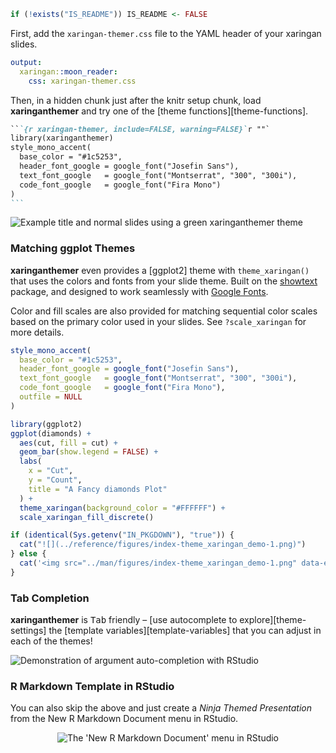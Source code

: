 <!-- Set link to theme-settings, template-variables, theme functions -->

```r
if (!exists("IS_README")) IS_README <- FALSE
```

First, add the `xaringan-themer.css` file to the YAML header of your xaringan slides.

```yaml
output:
  xaringan::moon_reader:
    css: xaringan-themer.css
```

Then, in a hidden chunk just after the knitr setup chunk, load **xaringanthemer** and try one of the [theme functions][theme-functions].

````markdown
```{r xaringan-themer, include=FALSE, warning=FALSE}`r ""`
library(xaringanthemer)
style_mono_accent(
  base_color = "#1c5253",
  header_font_google = google_font("Josefin Sans"),
  text_font_google   = google_font("Montserrat", "300", "300i"),
  code_font_google   = google_font("Fira Mono")
)
```
````

<img src="https://raw.githubusercontent.com/gadenbuie/xaringanthemer/assets/example_mono_accent_1c5253.png" alt="Example title and normal slides using a green xaringanthemer theme" data-external="1" />

### Matching ggplot Themes

[showtext]: https://github.com/yixuan/showtext

**xaringanthemer** even provides a [ggplot2] theme 
with `theme_xaringan()`
that uses the colors and fonts from your slide theme.
Built on the [showtext] package,
and designed to work seamlessly with [Google Fonts](https://fonts.google.com).

Color and fill scales are also provided
for matching sequential color scales based on 
the primary color used in your slides.
See `?scale_xaringan` for more details.

```r
style_mono_accent(
  base_color = "#1c5253",
  header_font_google = google_font("Josefin Sans"),
  text_font_google   = google_font("Montserrat", "300", "300i"),
  code_font_google   = google_font("Fira Mono"),
  outfile = NULL
)
```

```r
library(ggplot2)
ggplot(diamonds) +
  aes(cut, fill = cut) +
  geom_bar(show.legend = FALSE) +
  labs(
    x = "Cut",
    y = "Count",
    title = "A Fancy diamonds Plot"
  ) +
  theme_xaringan(background_color = "#FFFFFF") +
  scale_xaringan_fill_discrete()
```

```r
if (identical(Sys.getenv("IN_PKGDOWN"), "true")) {
  cat("![](../reference/figures/index-theme_xaringan_demo-1.png)")
} else {
  cat('<img src="../man/figures/index-theme_xaringan_demo-1.png" data-external="1" />')
}
```


### Tab Completion

**xaringanthemer** is <kbd>Tab</kbd> friendly -- [use autocomplete to explore][theme-settings] the [template variables][template-variables] that you can adjust in each of the themes!

<img src="https://raw.githubusercontent.com/gadenbuie/xaringanthemer/assets/example-rstudio-completion.gif" alt="Demonstration of argument auto-completion with RStudio" data-external="1" />

### R Markdown Template in RStudio

You can also skip the above and just create a *Ninja Themed Presentation* from the New R Markdown Document menu in RStudio.

<center>
<img src="https://raw.githubusercontent.com/gadenbuie/xaringanthemer/assets/rmarkdown-template-screenshot.png" alt="The 'New R Markdown Document' menu in RStudio" data-external="1" />
</center>
